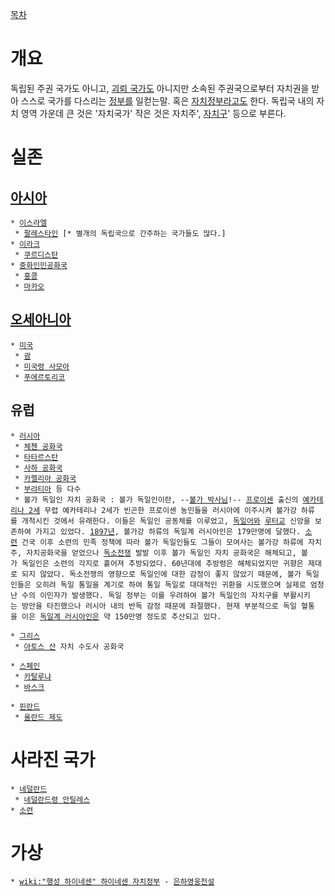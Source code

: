 [[목차]]
= 개요 =
독립된 주권 국가도 아니고, [[괴뢰 국가]]도 아니지만 소속된 주권국으로부터 자치권을 받아 스스로 국가를 다스리는 [[정부]]를 일컫는말. 혹은 [[자치정부]]라고도 한다. 독립국 내의 자치 영역 가운데 큰 것은 '자치국가' 작은 것은 자치주', [[자치구]]' 등으로 부른다.

= 실존 =
== [[아시아]] ==
 * [[이스라엘]]
  * [[팔레스타인]] [* 별개의 독립국으로 간주하는 국가들도 많다.]
 * [[이라크]]
  * [[쿠르디스탄]]
 * [[중화인민공화국]]
  * [[홍콩]]
  * [[마카오]]

== [[오세아니아]] ==
 * [[미국]]
  * [[괌]]
  * [[미국령 사모아]]
  * [[푸에르토리코]]

== 유럽 ==
 * [[러시아]]
  * [[체첸 공화국]]
  * [[타타르스탄]]
  * [[사하 공화국]]
  * [[카렐리아 공화국]]
  * [[부랴티아]] 등 다수
  * 볼가 독일인 자치 공화국 : 볼가 독일인이란, --[[볼가 박사]]님!-- [[프로이센]] 출신의 [[예카테리나 2세]] 무렵 예카테리나 2세가 빈곤한 프로이센 농민들을 러시아에 이주시켜 볼가강 하류를 개척시킨 것에서 유래한다. 이들은 독일인 공동체를 이루었고, [[독일어]]와 [[루터교]] 신앙을 보존하여 가지고 있었다. [[1897년]], 볼가강 하류의 독일계 러시아인은 179만명에 달했다. [[소련]] 건국 이후 소련의 민족 정책에 따라 볼가 독일인들도 그들이 모여사는 볼가강 하류에 자치주, 자치공화국을 얻었으나 [[독소전쟁]] 발발 이후 볼가 독일인 자치 공화국은 해체되고, 볼가 독일인은 소련의 각지로 흩어져 추방되었다. 60년대에 추방령은 해체되었지만 귀향은 제대로 되지 않았다. 독소전쟁의 영향으로 독일인에 대한 감정이 좋지 않았기 때문에, 볼가 독일인들은 오히려 독일 통일을 계기로 하여 통일 독일로 대대적인 귀환을 시도했으며 실제로 엄청난 수의 이민자가 발생했다. 독일 정부는 이를 우려하여 볼가 독일인의 자치구를 부활시키는 방안을 타진했으나 러시아 내의 반독 감정 때문에 좌절했다. 현재 부분적으로 독일 혈통을 이은 [[독일계 러시아인]]은 약 150만명 정도로 추산되고 있다.

 * [[그리스]]
  * [[아토스 산]] 자치 수도사 공화국

 * [[스페인]]
  * [[카탈루냐]]
  * [[바스크]]

 * [[핀란드]]
  * [[올란드 제도]]

= 사라진 국가 =
 * [[네덜란드]]
  * [[네덜란드령 안틸레스]]
 * [[소련]]

= 가상 =
 * [[wiki:"행성 하이네센" 하이네센 자치정부]] - [[은하영웅전설]]
